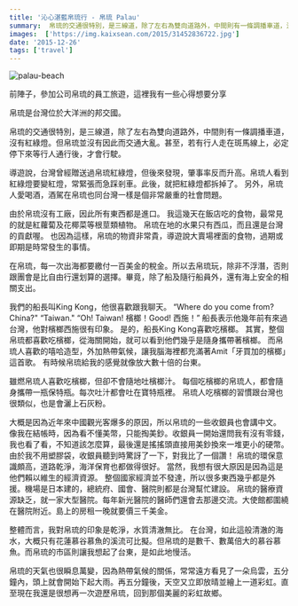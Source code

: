 ```yaml
---
title: '沁心湛藍帛琉行 - 帛琉 Palau'
summary:  帛琉的交通很特別，是三線道，除了左右為雙向道路外，中間則有一條調播車道，沒有紅綠燈。但帛琉並沒有因此而交通大亂。
images:  ['https://img.kaixsean.com/2015/31452836722.jpg']
date: '2015-12-26'
tags: ['travel']
---
```

![palau-beach](https://img.kaixsean.com/2015/31452836722.jpg)

前陣子，參加公司帛琉的員工旅遊，這裡我有一些心得想要分享

帛琉是台灣位於大洋洲的邦交國。

帛琉的交通很特別，是三線道，除了左右為雙向道路外，中間則有一條調播車道，沒有紅綠燈。但帛琉並沒有因此而交通大亂。甚至，若有行人走在斑馬線上，必定停下來等行人通行後，才會行駛。

導遊說，台灣曾經贈送過帛琉紅綠燈，但後來發現，肇事率反而升高。帛琉人看到紅綠燈要變紅燈，常緊張而急踩剎車。此後，就把紅綠燈都拆掉了。
另外，帛琉人愛喝酒，酒駕在帛琉也同台灣一樣是個非常嚴重的社會問題。 

由於帛琉沒有工廠，因此所有東西都是進口。
我這幾天在飯店吃的食物，最常見的就是紅蘿蔔及花椰菜等根莖類植物。
帛琉在地的水果只有西瓜，而且還是台灣的貢獻喔。
也因為這樣，帛琉的物資非常貴，導遊說大賣場裡面的食物，過期或即期是時常發生的事情。

在帛琉，每一次出海都要繳付一百美金的稅金。所以去帛琉玩，除非不浮潛，否則跟團會是比自由行還划算的選擇。畢竟，除了船及隨行船員外，還有海上安全的相關支出。 

我們的船長叫King Kong，他很喜歡跟我聊天。
“Where do you come from? China?" “Taiwan." 
“Oh! Taiwan! 檳榔！Good! 西施！” 
船長表示他幾年前有來過台灣，他對檳榔西施很有印象。
是的，船長King Kong喜歡吃檳榔。
其實，整個帛琉都喜歡吃檳榔，從海關開始，就可以看到他們幾乎是隨身攜帶著檳榔。
而帛琉人喜歡的嘻哈造型，外加熱帶氣候，讓我腦海裡都充滿著Amit「牙買加的檳榔」這首歌。
有時候帛琉給我的感覺就像放大數十倍的台東。

雖燃帛琉人喜歡吃檳榔，但卻不會隨地吐檳榔汁。
每個吃檳榔的帛琉人，都會隨身攜帶一瓶保特瓶。每次吐汁都會吐在寶特瓶裡。
帛琉人吃檳榔的習慣跟台灣也很類似，也是會灑上石灰粉。

大概是因為近年來中國觀光客爆多的原因，所以帛琉的一些收銀員也會講中文。
像我在結帳時，因為看不懂美幣，只能掏美鈔。收銀員一開始還問我有沒有零錢，我也看了看，不知道該怎麼算，最後還是搖搖頭直接用美鈔換來一堆更小的硬幣。由於我不用塑膠袋，收銀員聽到時驚訝了一下，對我比了一個讚！
帛琉的環保意識頗高，道路乾淨，海洋保育也都做得很好。
當然，我想有很大原因是因為這是他們賴以維生的經濟資源。 
整個國家經濟並不發達，所以很多東西幾乎都是外援。機場是日本建的，總統府、國會、醫院則都是台灣幫忙建設。
帛琉的醫療資源缺乏，就一家大型醫院。每年新光醫院的醫師們還會去那邊交流。大使館都圍繞在醫院附近。島上的房租一晚就要價三千美金。

整體而言，我對帛琉的印象是乾淨，水質清澈無比。
在台灣，如此這般清澈的海水，大概只有花蓮慕谷慕魚的溪流可比擬。但帛琉的是數千、數萬倍大的慕谷慕魚。而帛琉的市區則讓我想起了台東，是如此地慢活。

帛琉的天氣也很瞬息萬變，因為熱帶氣候的關係，常常遠方看見了一朵烏雲，五分鐘內，頭上就會開始下起大雨。再五分鐘後，天空又立即放晴並繪上一道彩虹。直至現在我還是很想再一次遊歷帛琉，回到那個美麗的彩虹故鄉。